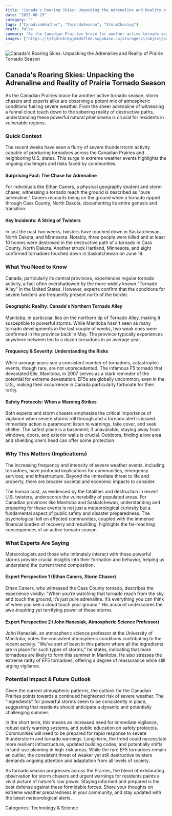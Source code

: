 ```yaml
---
title: "Canada's Roaring Skies: Unpacking the Adrenaline and Reality of Prairie Tornado Season"
date: "2025-06-29"
category: ""
tags: ["CanadianWeather", "TornadoSeason", "StormChasing"]
draft: false
summary: "As the Canadian Prairies brace for another active tornado season, storm chasers and experts alike are observing a potent mix of atmospheric conditions fueling severe weather. From the sheer adrenaline of witnessing a funnel cloud touch down to the sobering reality of destructive paths, understanding these powerful natural phenomena is crucial for residents in vulnerable regions."
images: ["https://tyfgdrokrbpjdmdmfldd.supabase.co/storage/v1/object/public/image/2025-06-29-08-41-40-269-04-00.jpg"]
---
```



![Canada's Roaring Skies: Unpacking the Adrenaline and Reality of Prairie Tornado Season](https://tyfgdrokrbpjdmdmfldd.supabase.co/storage/v1/object/public/image/2025-06-29-08-41-40-269-04-00.jpg)

## Canada's Roaring Skies: Unpacking the Adrenaline and Reality of Prairie Tornado Season

As the Canadian Prairies brace for another active tornado season, storm chasers and experts alike are observing a potent mix of atmospheric conditions fueling severe weather. From the sheer adrenaline of witnessing a funnel cloud touch down to the sobering reality of destructive paths, understanding these powerful natural phenomena is crucial for residents in vulnerable regions.

### Quick Context

The recent weeks have seen a flurry of severe thunderstorm activity capable of producing tornadoes across the Canadian Prairies and neighboring U.S. states. This surge in extreme weather events highlights the ongoing challenges and risks faced by communities.

#### Surprising Fact: The Chase for Adrenaline

For individuals like Ethan Caners, a physical geography student and storm chaser, witnessing a tornado reach the ground is described as "pure adrenaline." Caners recounts being on the ground when a tornado ripped through Cass County, North Dakota, documenting its entire genesis and transition.

#### Key Incidents: A String of Twisters

In just the past two weeks, twisters have touched down in Saskatchewan, North Dakota, and Minnesota. Notably, three people were killed and at least 10 homes were destroyed in the destructive path of a tornado in Cass County, North Dakota. Another struck Hartland, Minnesota, and eight confirmed tornadoes touched down in Saskatchewan on June 19.

### What You Need to Know

Canada, particularly its central provinces, experiences regular tornado activity, a fact often overshadowed by the more widely known "Tornado Alley" in the United States. However, experts confirm that the conditions for severe twisters are frequently present north of the border.

#### Geographic Reality: Canada's Northern Tornado Alley

Manitoba, in particular, lies on the northern tip of Tornado Alley, making it susceptible to powerful storms. While Manitoba hasn't seen as many tornado developments in the last couple of weeks, two weak ones were confirmed in the province back in May. The province typically experiences anywhere between ten to a dozen tornadoes in an average year.

#### Frequency & Severity: Understanding the Risks

While average years see a consistent number of tornadoes, catastrophic events, though rare, are not unprecedented. The infamous F5 tornado that devastated Elie, Manitoba, in 2007 serves as a stark reminder of the potential for extreme devastation. EF5s are globally uncommon, even in the U.S., making their occurrence in Canada particularly fortunate for their rarity.

#### Safety Protocols: When a Warning Strikes

Both experts and storm chasers emphasize the critical importance of vigilance when severe storms roll through and a tornado alert is issued. Immediate action is paramount: listen to warnings, take cover, and seek shelter. The safest place is a basement; if unavailable, staying away from windows, doors, and exterior walls is crucial. Outdoors, finding a low area and shielding one's head can offer some protection.

### Why This Matters (Implications)

The increasing frequency and intensity of severe weather events, including tornadoes, have profound implications for communities, emergency services, and infrastructure. Beyond the immediate threat to life and property, there are broader societal and economic impacts to consider.

The human cost, as evidenced by the fatalities and destruction in recent U.S. twisters, underscores the vulnerability of populated areas. For Canadian provinces like Manitoba and Saskatchewan, understanding and preparing for these events is not just a meteorological curiosity but a fundamental aspect of public safety and disaster preparedness. The psychological toll on affected communities, coupled with the immense financial burden of recovery and rebuilding, highlights the far-reaching consequences of an active tornado season.

### What Experts Are Saying

Meteorologists and those who intimately interact with these powerful storms provide crucial insights into their formation and behavior, helping us understand the current trend composition.

#### Expert Perspective 1 (Ethan Caners, Storm Chaser)

Ethan Caners, who witnessed the Cass County tornado, describes the experience vividly: "When you’re watching that tornado reach from the sky and touch the ground, it’s just pure adrenaline. It’s everything you can think of when you see a cloud touch your ground." His account underscores the awe-inspiring yet terrifying power of these storms.

#### Expert Perspective 2 (John Hanesiak, Atmospheric Science Professor)

John Hanesiak, an atmospheric science professor at the University of Manitoba, notes the consistent atmospheric conditions contributing to the recent activity. "We’ve sort of been in this pattern where all the ingredients are in place for such types of storms," he states, indicating that more tornadoes are likely to form this summer in Manitoba. He also stresses the extreme rarity of EF5 tornadoes, offering a degree of reassurance while still urging vigilance.

### Potential Impact & Future Outlook

Given the current atmospheric patterns, the outlook for the Canadian Prairies points towards a continued heightened risk of severe weather. The "ingredients" for powerful storms seem to be consistently in place, suggesting that residents should anticipate a dynamic and potentially challenging summer.

In the short term, this means an increased need for immediate vigilance, robust early warning systems, and public education on safety protocols. Communities will need to be prepared for rapid response to severe thunderstorm and tornado warnings. Long-term, the trend could necessitate more resilient infrastructure, updated building codes, and potentially shifts in land-use planning in high-risk areas. While the rare EF5 tornadoes remain an outlier, the consistent threat of weaker yet still destructive twisters demands ongoing attention and adaptation from all levels of society.

As tornado season progresses across the Prairies, the blend of exhilarating observation for storm chasers and urgent warnings for residents paints a vivid picture of nature's raw power. Staying informed and prepared is the best defense against these formidable forces. Share your thoughts on extreme weather preparedness in your community, and stay updated with the latest meteorological alerts.

Categories: Technology & Science

